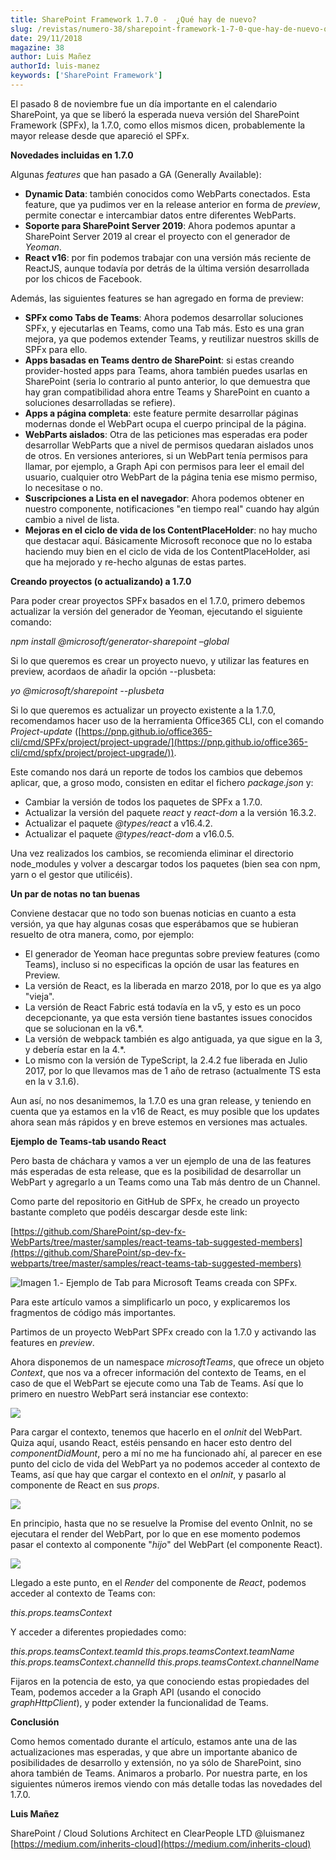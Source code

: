 ```yaml
---
title: SharePoint Framework 1.7.0 -  ¿Qué hay de nuevo?
slug: /revistas/numero-38/sharepoint-framework-1-7-0-que-hay-de-nuevo-que-hay-de-nuevo
date: 29/11/2018
magazine: 38
author: Luis Mañez
authorId: luis-manez
keywords: ['SharePoint Framework']
---
```






El pasado 8 de noviembre fue un día importante en el calendario SharePoint, ya que se liberó la esperada nueva versión del SharePoint Framework (SPFx), la 1.7.0, como ellos mismos dicen, probablemente la mayor release desde que apareció el SPFx.

**Novedades incluidas en 1.7.0**

Algunas *features* que han pasado a GA (Generally Available):

- **Dynamic Data**: también conocidos como WebParts conectados. Esta feature, que ya pudimos ver en la release anterior en forma de *preview*, permite conectar e intercambiar datos entre diferentes WebParts.
- **Soporte para SharePoint Server 2019**: Ahora podemos apuntar a SharePoint Server 2019 al crear el proyecto con el generador de *Yeoman*.
- **React v16**: por fin podemos trabajar con una versión más reciente de ReactJS, aunque todavía por detrás de la última versión desarrollada por los chicos de Facebook.


Además, las siguientes features se han agregado en forma de preview:

- **SPFx como Tabs de Teams**: Ahora podemos desarrollar soluciones SPFx, y ejecutarlas en Teams, como una Tab más. Esto es una gran mejora, ya que podemos extender Teams, y reutilizar nuestros skills de SPFx para ello.
- **Apps basadas en Teams dentro de SharePoint**: si estas creando provider-hosted apps para Teams, ahora también puedes usarlas en SharePoint (seria lo contrario al punto anterior, lo que demuestra que hay gran compatibilidad ahora entre Teams y SharePoint en cuanto a soluciones desarrolladas se refiere).
- **Apps a página completa**: este feature permite desarrollar páginas modernas donde el WebPart ocupa el cuerpo principal de la página.
- **WebParts aislados**: Otra de las peticiones mas esperadas era poder desarrollar WebParts que a nivel de permisos quedaran aislados unos de otros. En versiones anteriores, si un WebPart tenía permisos para llamar, por ejemplo, a Graph Api con permisos para leer el email del usuario, cualquier otro WebPart de la página tenia ese mismo permiso, lo necesitase o no.
- **Suscripciones a Lista en el navegador**: Ahora podemos obtener en nuestro componente, notificaciones "en tiempo real" cuando hay algún cambio a nivel de lista.
- **Mejoras en el ciclo de vida de los ContentPlaceHolder**: no hay mucho que destacar aquí. Básicamente Microsoft reconoce que no lo estaba haciendo muy bien en el ciclo de vida de los ContentPlaceHolder, asi que ha mejorado y re-hecho algunas de estas partes.


**Creando proyectos (o actualizando) a 1.7.0**

Para poder crear proyectos SPFx basados en el 1.7.0, primero debemos actualizar la versión del generador de Yeoman, ejecutando el siguiente comando:

*npm install @microsoft/generator-sharepoint –global*

Si lo que queremos es crear un proyecto nuevo, y utilizar las features en preview, acordaos de añadir la opción --plusbeta:

*yo @microsoft/sharepoint --plusbeta*

Si lo que queremos es actualizar un proyecto existente a la 1.7.0, recomendamos hacer uso de la herramienta Office365 CLI, con el comando *Project-update* ([https://pnp.github.io/office365-cli/cmd/SPFx/project/project-upgrade/](https://pnp.github.io/office365-cli/cmd/spfx/project/project-upgrade/)).

Este comando nos dará un reporte de todos los cambios que debemos aplicar, que, a groso modo, consisten en editar el fichero *package.json* y:

- Cambiar la versión de todos los paquetes de SPFx a 1.7.0.
- Actualizar la versión del paquete *react* y *react-dom* a la versión 16.3.2.
- Actualizar el paquete *@types/react* a v16.4.2.
- Actualizar el paquete *@types/react-dom* a v16.0.5.


Una vez realizados los cambios, se recomienda eliminar el directorio node\_modules y volver a descargar todos los paquetes (bien sea con npm, yarn o el gestor que utilicéis).

**Un par de notas no tan buenas**

Conviene destacar que no todo son buenas noticias en cuanto a esta versión, ya que hay algunas cosas que esperábamos que se hubieran resuelto de otra manera, como, por ejemplo:

- El generador de Yeoman hace preguntas sobre preview features (como Teams), incluso si no especificas la opción de usar las features en Preview.
- La versión de React, es la liberada en marzo 2018, por lo que es ya algo "vieja".
- La versión de React Fabric está todavía en la v5, y esto es un poco decepcionante, ya que esta versión tiene bastantes issues conocidos que se solucionan en la v6.\*.
- La versión de webpack también es algo antiguada, ya que sigue en la 3, y debería estar en la 4.\*.
- Lo mismo con la versión de TypeScript, la 2.4.2 fue liberada en Julio 2017, por lo que llevamos mas de 1 año de retraso (actualmente TS esta en la v 3.1.6).


Aun así, no nos desanimemos, la 1.7.0 es una gran release, y teniendo en cuenta que ya estamos en la v16 de React, es muy posible que los updates ahora sean más rápidos y en breve estemos en versiones mas actuales.

**Ejemplo de Teams-tab usando React**

Pero basta de cháchara y vamos a ver un ejemplo de una de las features más esperadas de esta release, que es la posibilidad de desarrollar un WebPart y agregarlo a un Teams como una Tab más dentro de un Channel.

Como parte del repositorio en GitHub de SPFx, he creado un proyecto bastante completo que podéis descargar desde este link:

[https://github.com/SharePoint/sp-dev-fx-WebParts/tree/master/samples/react-teams-tab-suggested-members](https://github.com/SharePoint/sp-dev-fx-webparts/tree/master/samples/react-teams-tab-suggested-members)

![Imagen 1.- Ejemplo de Tab para Microsoft Teams creada con SPFx.](../../../images/numero38/sharepoint-framework-1-7-0-que-hay-de-nuevo/image1.jpeg)

Para este artículo vamos a simplificarlo un poco, y explicaremos los fragmentos de código más importantes.

Partimos de un proyecto WebPart SPFx creado con la 1.7.0 y activando las features en *preview*.

Ahora disponemos de un namespace *microsoftTeams*, que ofrece un objeto *Context*, que nos va a ofrecer información del contexto de Teams, en el caso de que el WebPart se ejecute como una Tab de Teams. Así que lo primero en nuestro WebPart será instanciar ese contexto:

![](../../../images/numero38/sharepoint-framework-1-7-0-que-hay-de-nuevo/image2.png)

Para cargar el contexto, tenemos que hacerlo en el *onInit* del WebPart. Quiza aquí, usando React, estéis pensando en hacer esto dentro del *componentDidMount*, pero a mí no me ha funcionado ahí, al parecer en ese punto del ciclo de vida del WebPart ya no podemos acceder al contexto de Teams, así que hay que cargar el contexto en el *onInit*, y pasarlo al componente de React en sus *props*.

![](../../../images/numero38/sharepoint-framework-1-7-0-que-hay-de-nuevo/image3.png)

En principio, hasta que no se resuelve la Promise del evento OnInit, no se ejecutara el render del WebPart, por lo que en ese momento podemos pasar el contexto al componente "*hijo*" del WebPart (el componente React).

![](../../../images/numero38/sharepoint-framework-1-7-0-que-hay-de-nuevo/image4.png)

Llegado a este punto, en el *Render* del componente de *React*, podemos acceder al contexto de Teams con:

*this.props.teamsContext*

Y acceder a diferentes propiedades como:

*this.props.teamsContext.teamId*
*this.props.teamsContext.teamName*
*this.props.teamsContext.channelId*
*this.props.teamsContext.channelName*

Fijaros en la potencia de esto, ya que conociendo estas propiedades del Team, podemos acceder a la Graph API (usando el conocido *graphHttpClient*), y poder extender la funcionalidad de Teams.



**Conclusión**

Como hemos comentado durante el artículo, estamos ante una de las actualizaciones mas esperadas, y que abre un importante abanico de posibilidades de desarrollo y extensión, no ya sólo de SharePoint, sino ahora también de Teams. Animaros a probarlo. Por nuestra parte, en los siguientes números iremos viendo con más detalle todas las novedades del 1.7.0.



**Luis Mañez**

SharePoint / Cloud Solutions Architect en ClearPeople LTD
 @luismanez
 [https://medium.com/inherits-cloud](https://medium.com/inherits-cloud)

 
 
